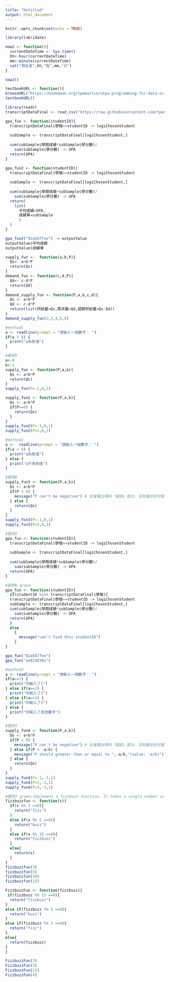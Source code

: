 ```yaml
---
title: "Untitled"
output: html_document
---
```


```r
knitr::opts_chunk$set(echo = TRUE)
```

```r
library(lubridate)

now2 <- function(){
  currentDateTime <- Sys.time()
  hh<-hour(currentDateTime)
  mm<-minute(currentDateTime)
  cat("現在是",hh,"點",mm,"分")
}
```

```r
now2()
```

```r
textbookURL <- function(){
browseURL("https://bookdown.org/tpemartin/ntpu-programming-for-data-science/function-and-conditional-execution.html#returninput")}
textbookURL()
```

```r
library(readr)
transcriptDataFinal <- read_csv("https://raw.githubusercontent.com/tpemartin/github-data/master/transcriptDataFinal.csv")
```

```r
gpa_fun <- function(studentID){
  transcriptDataFinal$學號==studentID -> logiChosenStudent
  
  subSample <- transcriptDataFinal[logiChosenStudent,]
  
  sum(subSample$學期成績*subSample$學分數)/
    sum(subSample$學分數) -> GPA
  return(GPA)
}
```

```r
gpa_fun2 <- function(studentID){
  transcriptDataFinal$學號==studentID -> logiChosenStudent
  
  subSample <- transcriptDataFinal[logiChosenStudent,]
  
  sum(subSample$學期成績*subSample$學分數)/
    sum(subSample$學分數) -> GPA
  return(
    list(
      平均成績=GPA,
      成績單=subSample
      )
  )
}
```

```r
gpa_fun2("92aS67fee") -> outputValue
outputValue$平均成績
outputValue$成績單
```

```r
supply_fun <-  function(a,b,P){
  Qs<- a+b*P
  return(Qs)
}
demand_fun <- function(c,d,P){
  Qd<- c-d*P
  return(Qd)
}
demand_supply_fun <- function(P,a,b,c,d){
  Qs <- a+b*P
  Qd <- c-d*P
  return(list(供給量=Qs,需求量=Qd,超額供給量=Qs-Qd))
}
demand_supply_fun(2,3,4,5,6)
```


```r
#method1
a <- readline(prompt = "請輸入一個數字： ")
if(a < 0) {
  print("a為負值")
}
```

```r
#範例5
a<-0
b<-1
supply_fun <- function(P,a,b){
  Qs <- a+b*P
  return(Qs)
}
supply_fun(P=-1,0,1)
```

```r
supply_fun2 <- function(P,a,b){
  Qs <- a+b*P
  if(P>=0) {
    return(Qs)
  }
}
supply_fun2(P=-1,0,1)
supply_fun2(P=2,0,1)
```

```r
#method2
a <-  readline(prompt = "請輸入一個數字： ")
if(a < 0) {
  print("a為負值")
} else {
  print("a不為負值")
}
```

```r
#範例6
supply_fun3 <- function(P,a,b){
  Qs <- a+b*P
  if(P < 0) {
    message("P can't be negative") # 在螢幕出現的「錯誤」提示，沒有輸出任何值
  } else {
    return(Qs)
  }
}
supply_fun3(P=-1,0,1)
supply_fun3(P=2,0,1)
```


```r
#範例2
gpa_fun <- function(studentID){
  transcriptDataFinal$學號==studentID -> logiChosenStudent
  
  subSample <- transcriptDataFinal[logiChosenStudent,]
  
  sum(subSample$學期成績*subSample$學分數)/
    sum(subSample$學分數) -> GPA
  return(GPA)
}
```

```r
#範例6 green
gpa_fun <- function(studentID){
  if(studentID %in% transcriptDataFinal$學號){
  transcriptDataFinal$學號==studentID -> logiChosenStudent
  subSample <- transcriptDataFinal[logiChosenStudent,]
  sum(subSample$學期成績*subSample$學分數)/
    sum(subSample$學分數) -> GPA
  return(GPA)
  }
  else
    {
      message("can't find this studentID")
    }
}

gpa_fun("92aS67fee")
gpa_fun("aa829838s")
```

```r
#method3
a <- readline(prompt = "請輸入一個數字： ")
if(a==1) {
  print("你輸入了1")
} else if(a==2) {
  print("你輸入了2")
} else if(a==3) {
  print("你輸入了3")
} else {
  print("你輸入了其他數字")
}
```

```r
#範例7
supply_fun4 <- function(P,a,b){
  Qs <- a+b*P
  if(P < 0) {
    message("P can't be negative") # 在螢幕出現的「錯誤」提示，沒有輸出任何值
  } else if(P < -a/b) {
    message("P should greater than or equal to ",-a/b,"(value: -a/b)")
  } else {
    return(Qs)
  }
}
supply_fun4(P=-1,-3,1)
supply_fun4(P=2,-3,1)
supply_fun4(P=3,-3,1)
```

```r
#範例7 green:Implement a fizzbuzz function. It takes a single number as input. If the number is divisible by three, it returns “fizz”. If it’s divisible by five it returns “buzz”. If it’s divisible by three and five, it returns “fizzbuzz”. Otherwise, it returns the number. Make sure you first write working code before you create the function. –From, R for Data Science.
fizzbuzzfun <- function(x){
  if(x %% 3 ==0){
    return("fizz")
  }
  else if(x %% 5 ==0){
    return("buzz")
  }
  else if(x %% 15 ==0){
    return("fizzbuzz")
  }
  else{
    return(x)
  }
}
fizzbuzzfun(3)
fizzbuzzfun(5)
fizzbuzzfun(30)
fizzbuzzfun(22)
```

```r
FizzbuzzFun <- function(fizzbuzz){
 if(fizzbuzz %% 15 ==0){
  return("fizzbuzz")
}
else if(fizzbuzz %% 5 ==0){
  return("buzz")
}
else if(fizzbuzz %% 3 ==0){
  return("fizz")
}
else{
  return(fizzbuzz)
} 
}

FizzbuzzFun(3)
FizzbuzzFun(5)
FizzbuzzFun(15)
FizzbuzzFun(4)
```

